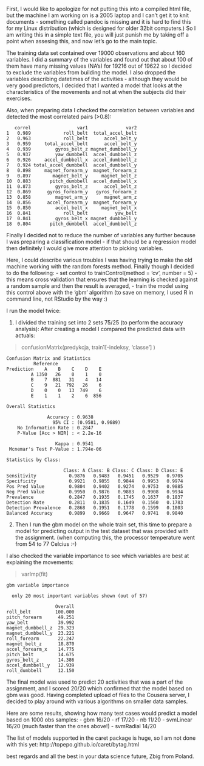 First, I would like to apologize for not putting this into a compiled html file, but the machine I am working on is a 2005 laptop and I can't get it to knit documents - something called pandoc is missing and it is hard to find this for my Linux distribution (which is designed for older 32bit computers.)
So I am writing this in a simple text file, you will just punish me by taking off a point when assesing this, and now let's go to the main topic.

The training data set contained over 19000 observations and about 160 variables. I did a summary of the variables and found out that about 100 of them have many missing values (NA's) for 19216 out of 19622 so I decided to exclude the variables from building the model. I also dropped the variables describing datetimes of the activities - although they would be very good predictors, I decided that I wanted a model that looks at the characteristics of the movements and not at when the subjects did their exercises.

Also, when preparing data I checked the correlation between variables and detected the most correlated pairs (>0.8):
```
   correl                 var1              var2
1   0.989            roll_belt  total_accel_belt
2   0.963            roll_belt      accel_belt_y
3   0.959     total_accel_belt      accel_belt_y
4   0.939         gyros_belt_z magnet_dumbbell_y
5   0.937         yaw_dumbbell  accel_dumbbell_z
6   0.926     accel_dumbbell_x  accel_dumbbell_z
7   0.924 total_accel_dumbbell  accel_dumbbell_y
8   0.898     magnet_forearm_y  magnet_forearm_z
9   0.897        magnet_belt_y     magnet_belt_z
10  0.883       pitch_dumbbell  accel_dumbbell_x
11  0.873         gyros_belt_z      accel_belt_z
12  0.869      gyros_forearm_y   gyros_forearm_z
13  0.858         magnet_arm_y      magnet_arm_z
14  0.856      accel_forearm_y  magnet_forearm_y
15  0.850         accel_belt_x     magnet_belt_x
16  0.841            roll_belt          yaw_belt
17  0.841         gyros_belt_x magnet_dumbbell_y
18  0.804       pitch_dumbbell  accel_dumbbell_z
```
Finally I decided not to reduce the number of variables any further because I was preparing a classification model - if that should be a regression model then definitely I would give more attention to picking variables.

Here, I could describe various troubles I was having trying to make the old machine working with the random forests method. Finally though I decided to do the following:
- set control to trainControl(method = 'cv', number = 5) - this means cross validation that ensures that the learning is checked against a random sample and then the result is averaged,
- train the model using this control above with the 'gbm' algorithm (to save on memory, I used R in command line, not RStudio by the way :)

I run the model twice:

1. I divided the training set into 2 sets 75/25 (to perform the accuracy analysis):
After creating a model I compared the predicted data with actuals:

> confusionMatrix(predykcja, train1[-indeksy, 'classe'] )

```
Confusion Matrix and Statistics
          Reference
Prediction    A    B    C    D    E
         A 1350   26    0    1    0
         B    7  881   31    4   14
         C    9   21  792   26    6
         D    0    0   13  749    6
         E    1    1    2    6  856

Overall Statistics
                                          
               Accuracy : 0.9638          
                 95% CI : (0.9581, 0.9689)
    No Information Rate : 0.2847          
    P-Value [Acc > NIR] : < 2.2e-16       
                                          
                  Kappa : 0.9541          
 Mcnemar's Test P-Value : 1.794e-06       

Statistics by Class:

                     Class: A Class: B Class: C Class: D Class: E
Sensitivity            0.9876   0.9483   0.9451   0.9529   0.9705
Specificity            0.9921   0.9855   0.9844   0.9953   0.9974
Pos Pred Value         0.9804   0.9402   0.9274   0.9753   0.9885
Neg Pred Value         0.9950   0.9876   0.9883   0.9908   0.9934
Prevalence             0.2847   0.1935   0.1745   0.1637   0.1837
Detection Rate         0.2811   0.1835   0.1649   0.1560   0.1783
Detection Prevalence   0.2868   0.1951   0.1778   0.1599   0.1803
Balanced Accuracy      0.9899   0.9669   0.9647   0.9741   0.9840
```

2. Then I run the gbm model on the whole train set, this time to prepare a model for predicting output in the test dataset that was provided with the assignment. (when computing this, the processor temperature went from 54 to 77 Celcius :-)

I also checked the variable importance to see which variables are best at explaining the movements:

> varImp(fit)

```
gbm variable importance

  only 20 most important variables shown (out of 57)

                  Overall
roll_belt         100.000
pitch_forearm      49.251
yaw_belt           39.992
magnet_dumbbell_z  29.323
magnet_dumbbell_y  23.221
roll_forearm       22.247
magnet_belt_z      18.870
accel_forearm_x    14.775
pitch_belt         14.675
gyros_belt_z       14.386
accel_dumbbell_y   12.939
roll_dumbbell      12.150
```
The final model was used to predict 20 activities that was a part of the assignment, and I scored 20/20 which confirmed that the model based on gbm was good.
Having completed upload of files to the Cousera server, I decided to play around with various algorithms on smaller data samples.

Here are some results, showing how many test cases would predict a model based on 1000 obs samples:
- gbm 16/20
- rf 17/20
- nb 11/20
- svmLinear 16/20 (much faster than the ones above!)
- svmRadial 14/20

The list of models supported in the caret package is huge, so I am not done with this yet:
http://topepo.github.io/caret/bytag.html

best regards and all the best in your data science future,
Zbig from Poland.
